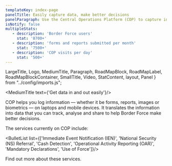 ```yaml
---
templateKey: index-page
panelTitle: Easily capture data, make better decisions
panelParagraph: Use the Central Operations Platform (COP) to capture information quickly and produce data that informs decision making.
isNotify: false
multipleStats:
   - description: 'Border Force users'
     stat: '8700+'
   - description: 'forms and reports submitted per month'
     stat: '7500+'
   - description: 'COP visits per day'
     stat: '500+'
---
```

LargeTitle, Logo, MediumTitle, Paragraph, RoadMapBlock, RoadMapLabel, RoadMapBlockContainer, SmallTitle, Video, StatContent, layout, Panel } from "../config/imports.js";


<MediumTitle text={'Get data in and out easily'}/>

COP helps you log information — whether it be forms, reports, images or biometrics — on laptops and mobile devices. It translates the information into data that you can track, analyse and share to help Border Force make better decisions.

The services currently on COP include:

<BulletList list={['Immediate Event Notification (IEN)', 'National Security (NS) Referral', 'Cash Detection', 'Operational Activity Reporting (OAR)', 'Mandatory Declarations', 'Use of Force']}/>

Find out <Link to="/help/" class="govuk-link">more about these services.</Link>
